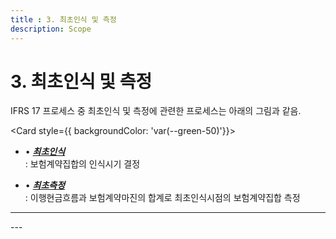 ```yaml
---
title : 3. 최초인식 및 측정
description: Scope
---
```



# 3. 최초인식 및 측정

IFRS 17 프로세스 중 최초인식 및 측정에 관련한 프로세스는 아래의 그림과 같음.

<Card  style={{ backgroundColor: 'var(--green-50)'}}>
* • [_**최초인식**_](/ifrs/03/3-1#)\
  : 보험계약집합의 인식시기 결정

* • [_**최초측정**_](ifrs/03/3-2#)\
  : 이행현금흐름과 보험계약마진의 합계로 최초인식시점의 보험계약집합 측정
</Card>

---
<CenterImg src="/ifrs/pic3-1.png" width={700} caption="[최초인식 및 측정 프로세스]"/>
---
